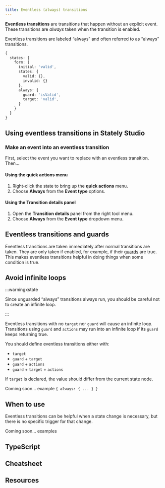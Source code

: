 ```yaml
---
title: Eventless (always) transitions
---
```



**Eventless transitions** are transitions that happen without an explicit event. These transitions are *always* taken when the transition is enabled.

Eventless transitions are labeled “always” and often referred to as “always” transitions.

```ts
{
  states: {
    form: {
      initial: 'valid',
      states: {
        valid: {},
        invalid: {}
      },
      always: {
        guard: 'isValid',
        target: 'valid',
      }
    }
  }
}
```

<SkipDownLink text="Jump to learning more about eventless transitions in XState" link="#eventless-transitions-and-guards"/>

## Using eventless transitions in Stately Studio

### Make an event into an eventless transition

First, select the event you want to replace with an eventless transition. Then…

#### Using the **quick actions** menu

1. Right-click the state to bring up the **quick actions** menu.
2. Choose **Always** from the **Event type** options.

#### Using the **Transition details** panel

1. Open the **Transition details** panel from the right tool menu.
2. Choose **Always** from the **Event type** dropdown menu.

## Eventless transitions and guards

Eventless transitions are taken immediately after normal transitions are taken. They are only taken if enabled, for example, if their [guards](guards.mdx) are true. This makes eventless transitions helpful in doing things when some condition is true.

## Avoid infinite loops

:::warningxstate

Since unguarded “always” transitions always run, you should be careful not to create an infinite loop.

:::

Eventless transitions with no `target` nor `guard` will cause an infinite loop. Transitions using `guard` and `actions` may run into an infinite loop if its `guard` keeps returning true.

You should define eventless transitions either with:

- `target`
- `guard` + `target`
- `guard` + `actions`
- `guard` + `target` + `actions`

If `target` is declared, the value should differ from the current state node.

Coming soon… example `{ always: { ... } }`

## When to use

Eventless transitions can be helpful when a state change is necessary, but there is no specific trigger for that change.

Coming soon… examples

## TypeScript

## Cheatsheet

## Resources
